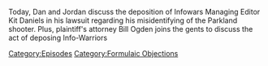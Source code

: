 {{DEFAULTSORT:
    #_EPISODE_0664:Formulaic Objections Part 5
}}{{Episode
    | title           = Formulaic Objections Part 5
    | caption         = Listen to this episode on [https://knowledgefight.libsyn.com/664-formulaic-objections-part-5 Libsyn] [https://open.spotify.com/episode/1RJfBEy73gUkLRFLxd2KZz Spotify], Read the [[Transcript/664: Formulaic Objections Part 5|Unofficial Transcript]], View discussion on [https://reddit.com/trzcka Reddit]
    | episodeNumber   = 664
    | length          = 03:31:05
    | airDate         = March 30, 2022
    | episodeType     = [[:Category:Formulaic Objections|Formulaic Objections]]
    | previousEpisode = [[663: July 24, 2003]]
    | nextEpisode     = [[665: Formulaic Objections Part 6]]
}}

{{Stub}}

Today, Dan and Jordan discuss the deposition of Infowars Managing Editor Kit Daniels in his lawsuit regarding his misidentifying of the Parkland shooter.  Plus, plaintiff's attorney Bill Ogden joins the gents to discuss the act of deposing Info-Warriors

[[Category:Episodes]]
[[Category:Formulaic Objections]]
